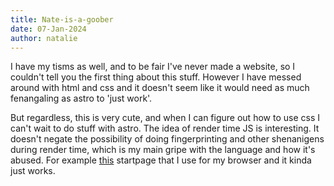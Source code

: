 ```yaml
---
title: Nate-is-a-goober
date: 07-Jan-2024
author: natalie
---
```

I have my tisms as well, and to be fair I've never made a website, so I couldn't tell you
the first thing about this stuff. However I have messed around with html and css and it
doesn't seem like it would need as much fenangaling as astro to 'just work'.

But regardless, this is very cute, and when I can figure out how to use css I can't wait
to do stuff with astro. The idea of render time JS is interesting. It doesn't negate the
possibility of doing fingerprinting and other shenanigens during render time, which is my
main gripe with the language and how it's abused. For example [this](/startpage.html)
startpage that I use for my browser and it kinda just works.
